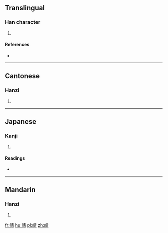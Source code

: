 ==Translingual==

===Han character===
{{Han char|rn=46|rad=山|as=08|sn=11|four=2572<sub>1</sub>|canj=山手一月 (UQMB)|ids=⿰[[山]][[青]]}}

# {{defn|Han|sort=山08}}

====References====
* {{Han ref|kx=0314.250|dkj=08196|dj=0615.120|hdz=10777.010|uh=5D1D|ud=23837|bh=D4F6|bd=54518}}

----

==Cantonese==

===Hanzi===
{{yue-hanzi|jyut=[[zang1]]|y=jang1}}

# {{defn|lang=yue|sort=山08}}

----

==Japanese==

===Kanji===
{{ja-kanji|grade=|rs=山08}}

# {{defn|lang=ja|sort=山08}}

====Readings====
* {{ja-readings|on=[[さう]] (sau), [[じゃう]] (jau)|kun=}}

----

==Mandarin==

===Hanzi===
{{cmn-hanzi|pin=[[zhēng]] ([[zheng1]])|wg=cheng<sup>1</sup>}}

# {{defn|lang=cmn|sort=山08}}

[[fr:崝]]
[[hu:崝]]
[[pl:崝]]
[[zh:崝]]